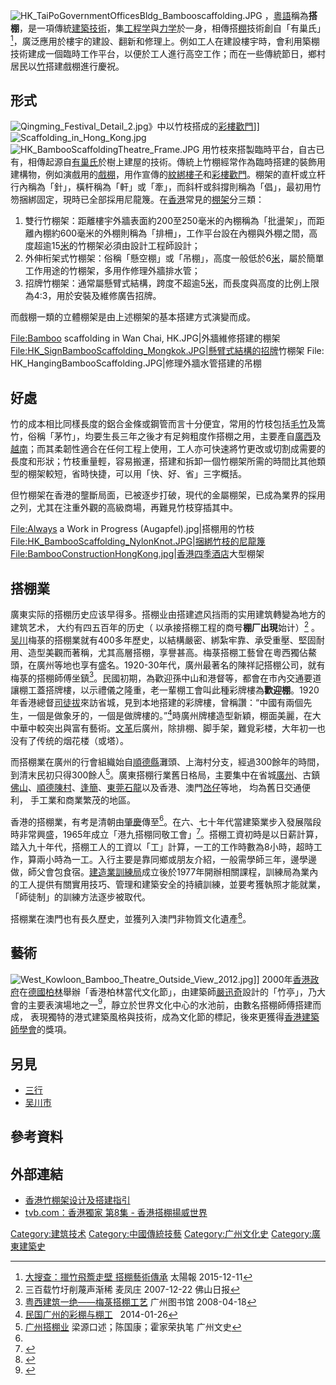 [[File:HK_TaiPoGovernmentOfficesBldg_Bambooscaffolding.JPG|thumb]]
{{engname|築棚|Bamboo scaffolding}}，[[粵語|粵語]]稱為'''搭棚'''，是一項傳統[[建築技術|建築技術]]，集[[工程学|工程学]]與[[力学|力学]]於一身，相傳搭[[棚|棚]]技術創自「有巢氏」<ref name=":0">[http://the-sun.on.cc/cnt/news/20151211/00410_017.html 大搜查：擸竹飛簷走壁 搭棚藝術傳承] {{Wayback|url=http://the-sun.on.cc/cnt/news/20151211/00410_017.html |date=20170713080118 }} 太陽報 2015-12-11</ref>，廣泛應用於樓宇的建設、翻新和修理上。例如工人在建設樓宇時，會利用築棚技術建成一個臨時工作平台，以便於工人進行高空工作；而在一些傳統節日，鄉村居民以[[竹|竹]]搭建戲棚進行慶祝。

==形式==
[[File:Qingming_Festival_Detail_2.jpg|thumb]]》中以竹枝搭成的[[彩樓歡門|彩樓歡門]]]]
[[File:Scaffolding_in_Hong_Kong.jpg|thumb]]
[[File:HK_BambooScaffoldingTheatre_Frame.JPG|thumb]]
用竹枝來搭製臨時平台，自古已有，相傳起源自[[有巢氏|有巢氏]]於樹上建屋的技術。傳統上竹棚經常作為臨時搭建的裝飾用建構物，例如演戲用的[[戲棚|戲棚]]，用作宣傳的[[紋綁樓子|紋綁樓子]]和[[彩樓歡門|彩樓歡門]]。棚架的直杆或立杆行內稱為「針」，橫杆稱為「軒」或「牽」，而斜杆或斜撐則稱為「倡」，最初用竹笏捆綁固定，現時已全部採用尼龍篾。在[[香港|香港]]常見的[[棚架|棚架]]分三類：

#雙行竹棚架：距離樓宇外牆表面約200至250毫米的內棚稱為「批盪架」，而距離內棚約600毫米的外棚則稱為「排柵」，工作平台設在內棚與外棚之間，高度超逾15[[米_(單位)|米]]的竹棚架必須由設計工程師設計；
#外伸桁架式竹棚架：俗稱「懸空棚」或「吊棚」，高度一般低於6[[米_(單位)|米]]，屬於簡單工作用途的竹棚架，多用作修理外牆排水管；
#招牌竹棚架：通常屬懸臂式結構，跨度不超逾5[[米_(單位)|米]]，而長度與高度的比例上限為4:3，用於安裝及維修廣告招牌。

而戲棚一類的立體棚架是由上述棚架的基本搭建方式演變而成。

<gallery mode=packed heights=150px style="text-align:left">
File:Bamboo scaffolding in Wan Chai, HK.JPG|外牆維修搭建的棚架
File:HK_SignBambooScaffolding_Mongkok.JPG|懸臂式結構的[[招牌|招牌]]竹棚架
File: HK_HangingBambooScaffolding.JPG|修理外牆水管搭建的吊棚
</gallery>

==好處==
竹的成本相比同樣長度的鋁合金條或鋼管而言十分便宜，常用的竹枝包括[[毛竹|毛竹]]及篙竹，俗稱「茅竹」，均要生長三年之後才有足夠粗度作搭棚之用，主要產自[[廣西|廣西]]及[[越南|越南]]；而其柔韌性適合在任何工程上使用，工人亦可快速將竹更改或切割成需要的長度和形狀；竹枝重量輕，容易搬運，搭建和拆卸一個竹棚架所需的時間比其他類型的棚架較短，省時快捷，可以用「快、好、省」三字概括。

但竹棚架在香港的壟斷局面，已被逐步打破，現代的金屬棚架，已成為業界的採用之列，尤其在注重外觀的高級商場，再難見竹枝穿插其中。

<gallery mode=packed heights=150px style="text-align:left">
File:Always a Work in Progress (Augapfel).jpg|搭棚用的竹枝
File:HK_BambooScaffolding_NylonKnot.JPG|捆綁竹枝的尼龍篾
File:BambooConstructionHongKong.jpg|[[香港四季酒店|香港四季酒店]]大型棚架
</gallery>

==搭棚業==
廣東实际的搭棚历史应该早得多。搭棚业由搭建遮风挡雨的实用建筑轉變為地方的建筑艺术， 大约有四五百年的历史（ 以承接搭棚工程的商号'''棚厂出現'''始计）<ref>三百载竹圩削蔑声渐稀 麦凤庄 2007-12-22  佛山日报</ref> 。[[吴川市|吴川]]梅菉的搭棚業就有400多年歷史，以結構嚴密、綁紮牢靠、承受重壓、堅固耐用、造型美觀而著稱，尤其高層搭棚，享譽甚高。梅菉搭棚工藝曾在粵西獨佔鰲頭，在廣州等地也享有盛名。1920-30年代，廣州最著名的陳祥記搭棚公司，就有梅菉的搭棚師傅坐鎮<ref>[http://www.gzlib.gov.cn/ztNationArchit/25765.jhtml 粤西建筑一绝——梅菉搭棚工艺] {{Wayback|url=http://www.gzlib.gov.cn/ztNationArchit/25765.jhtml |date=20180304174017 }} 广州图书馆 2008-04-18</ref>。民國初期，為歡迎孫中山和港督等，都會在市內交通要道讓棚工蓋搭牌樓，以示禮儀之隆重，老一輩棚工會叫此種彩牌樓為'''歡迎棚'''。1920年香港總督[[司徒拔|司徒拔]]來訪省城，見到本地搭建的彩牌樓，曾稱讚：“中國有兩個先生，一個是做象牙的，一個是做牌樓的。”<ref>[http://finance.china.com.cn/money/collection/cprd/20140126/2152419.shtml 民国广州的彩棚与棚工] {{Wayback|url=http://finance.china.com.cn/money/collection/cprd/20140126/2152419.shtml |date=20190607025130 }}   2014-01-26</ref>時廣州牌樓造型新穎，棚面美麗，在大中華中較突出與富有藝術。[[文革|文革]]后廣州，除排棚、脚手架，難覓彩楼，大年初一也没有了传统的烟花楼（或塔）。

而搭棚業在廣州的行會組織始自[[顺德县|順德縣]]灘頭、上海村分支，經過300餘年的時間，到清末民初只得300餘人<ref>[http://www.gzzxws.gov.cn/gzws/gzws/ml/31/200809/t20080916_7993.htm 广州搭棚业] {{Wayback|url=http://www.gzzxws.gov.cn/gzws/gzws/ml/31/200809/t20080916_7993.htm |date=20180304173512 }} 梁源口述；陈国康；霍家荣执笔 广州文史</ref>。廣東搭棚行業舊日格局，主要集中在省城[[廣州|廣州]]、古鎮[[佛山市|佛山]]、[[順德|順德]][[陈村镇_(佛山市)|陳村]]、[[逢簡村|逢簡]]、[[東莞|東莞]][[石龙镇_(东莞市)|石龍]]以及香港、澳門[[氹仔|氹仔]]等地， 均為舊日交通便利， 手工業和商業繁茂的地區。

香港的搭棚業，有考是清朝由[[肇慶|肇慶]]傳至<ref name=":0" />。在六、七十年代當建築業步入發展階段時非常興盛，1965年成立「港九搭棚同敬工會」<ref>{{cite web |language=zh-hk |url=http://www.chineseculture.org.hk/history/report/13prize_low6.htm |title=「搭」得出色── 香港竹棚搭建業面面觀 |publisher=香港中華文化促進中心 |date= |accessdate=2010-06-22 |archive-date=2008-05-18 |archive-url=https://web.archive.org/web/20080518104643/http://www.chineseculture.org.hk/history/report/13prize_low6.htm |dead-url=no }}</ref>。搭棚工資初時是以日薪計算，踏入九十年代，搭棚工人的工資以「工」計算，一工的工作時數為8小時，超時工作，算兩小時為一工。入行主要是靠同鄉或朋友介紹，一般需學師三年，邊學邊做，師父會包食宿。[[建造業訓練局|建造業訓練局]]成立後於1977年開辦相關課程，訓練局為業內的工人提供有關實用技巧、管理和建築安全的持續訓練，並要考獲執照才能就業，「師徒制」的訓練方法逐步被取代。

搭棚業在澳門也有長久歷史，並獲列入澳門非物質文化遺產<ref>{{cite web |language=zh-mo |url=http://www.culturalheritage.mo/cn/detail/2463/1 |title=搭棚工藝 |publisher=澳門文化遺產網 |date= |accessdate=2017-09-28 |archive-date=2021-01-22 |archive-url=https://web.archive.org/web/20210122230625/https://www.culturalheritage.mo/cn/detail/2463/1 |dead-url=no }}</ref>。

==藝術==
[[File:West_Kowloon_Bamboo_Theatre_Outside_View_2012.jpg|thumb]]]]
2000年[[香港政府|香港政府]]在[[德國|德國]][[柏林|柏林]]舉辦「香港柏林當代文化節」，由建築師[[嚴迅奇|嚴迅奇]]設計的「竹亭」，乃大會的主要表演場地之一<ref>{{cite news |language=zh-hk |url=http://paper.wenweipo.com/2000/09/11/ED0009110008.htm |title=香港赴柏林辦文化節 |publisher=[[文汇报_(香港)|''wenweipo.com'']] |date=2000-09-11 |accessdate=2010-06-22 |archive-date=2019-06-05 |archive-url=https://web.archive.org/web/20190605183012/http://paper.wenweipo.com/2000/09/11/ED0009110008.htm |dead-url=no }}</ref>，靜立於世界文化中心的水池前，由數名搭棚師傅搭建而成， 表現獨特的港式建築風格與技術，成為文化節的標記，後來更獲得[[香港建築師學會|香港建築師學會]]的獎項。

==另見==
*[[三行|三行]]
*[[吴川市|吴川市]]

==參考資料==
{{reflist|2}}

==外部連結==
{{commonscat|Bamboo scaffolding}}
* [http://www.bd.gov.hk/chineseT/documents/code/GDCBS_c.pdf 香港竹棚架设计及搭建指引] {{Wayback|url=http://www.bd.gov.hk/chineseT/documents/code/GDCBS_c.pdf |date=20181009175656 }}
* [https://web.archive.org/web/20100414030328/http://mytv.tvb.com/lifestyle/homebrewed/7200#page-1 tvb.com：香港獨家 第8集 - 香港搭棚揚威世界]

[[Category:建筑技术|Category:建筑技术]]
[[Category:中國傳統技藝|Category:中國傳統技藝]]
[[Category:广州文化史|Category:广州文化史]]
[[Category:廣東建築史|Category:廣東建築史]]